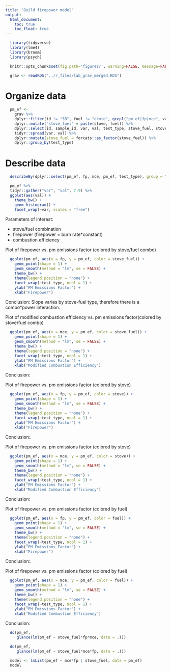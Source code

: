 ```yaml
---
title: "Build firepower model"
output:
  html_document:
    toc: true
    toc_float: true
---
```


```r
  library(tidyverse)
  library(lme4)
  library(broom)
  library(psych)
```

```r
  knitr::opts_chunk$set(fig.path='figures/', warning=FALSE, message=FALSE, cache=FALSE)
```

```r
  grav <- readRDS("../r_files/lab_grav_merged.RDS")
```

# Organize data

```r
  pm_ef <-
    grav %>%
    dplyr::filter(id != "3B", fuel != "okote", grepl("pm_ef|fp|mce", var)) %>%
    dplyr::mutate("stove_fuel" = paste(stove, fuel)) %>%
    dplyr::select(id, sample_id, var, val, test_type, stove_fuel, stove, fuel) %>%
    tidyr::spread(var, val) %>%
    dplyr::mutate(stove_fuel = forcats::as_factor(stove_fuel)) %>%
    dplyr::group_by(test_type)
```

# Describe data

```r
  describeBy(dplyr::select(pm_ef, fp, mce, pm_ef, test_type), group = "test_type")
```

```r
  pm_ef %>%
  tidyr::gather("var", "val", 7:9) %>%
  ggplot(aes(val)) +
    theme_bw() +
    geom_histogram() +
    facet_wrap(~var, scales = "free")
```

Parameters of interest:

* stove/fuel combination
* firepower (firepower = burn rate*constant)
* combustion efficiency

Plot of firepower vs. pm emissions factor (colored by stove/fuel combo)

```r
  ggplot(pm_ef, aes(x = fp, y = pm_ef, color = stove_fuel)) +
    geom_point(shape = 1) +
    geom_smooth(method = "lm", se = FALSE) +
    theme_bw() +
    theme(legend.position = "none") +
    facet_wrap(~test_type, ncol = 1) +
    ylab("PM Emissions Factor") +
    xlab("Firepower")
```

Conclusion: Slope varies by stove-fuel type, therefore there is a combo*power interaction.

Plot of modified combustion efficiency vs. pm emissions factor(colored by stove/fuel combo)

```r
  ggplot(pm_ef, aes(x = mce, y = pm_ef, color = stove_fuel)) +
    geom_point(shape = 1) +
    geom_smooth(method = "lm", se = FALSE) +
    theme_bw() +
    theme(legend.position = "none") +
    facet_wrap(~test_type, ncol = 1) +
    ylab("PM Emissions Factor") +
    xlab("Modified Combustion Efficiency")
```

Conclusion:

Plot of firepower vs. pm emissions factor (colored by stove)

```r
  ggplot(pm_ef, aes(x = fp, y = pm_ef, color = stove)) +
    geom_point(shape = 1) +
    geom_smooth(method = "lm", se = FALSE) +
    theme_bw() +
    theme(legend.position = "none") +
    facet_wrap(~test_type, ncol = 1) +
    ylab("PM Emissions Factor") +
    xlab("Firepower")
```

Conclusion:.

Plot of firepower vs. pm emissions factor (colored by stove)

```r
  ggplot(pm_ef, aes(x = mce, y = pm_ef, color = stove)) +
    geom_point(shape = 1) +
    geom_smooth(method = "lm", se = FALSE) +
    theme_bw() +
    theme(legend.position = "none") +
    facet_wrap(~test_type, ncol = 1) +
    ylab("PM Emissions Factor") +
    xlab("Modified Combustion Efficiency")
```

Conclusion:

Plot of firepower vs. pm emissions factor (colored by fuel)

```r
  ggplot(pm_ef, aes(x = fp, y = pm_ef, color = fuel)) +
    geom_point(shape = 1) +
    geom_smooth(method = "lm", se = FALSE) +
    theme_bw() +
    theme(legend.position = "none") +
    facet_wrap(~test_type, ncol = 1) +
    ylab("PM Emissions Factor") +
    xlab("Firepower")
```

Conclusion:.

Plot of firepower vs. pm emissions factor (colored by fuel)

```r
  ggplot(pm_ef, aes(x = mce, y = pm_ef, color = fuel)) +
    geom_point(shape = 1) +
    geom_smooth(method = "lm", se = FALSE) +
    theme_bw() +
    theme(legend.position = "none") +
    facet_wrap(~test_type, ncol = 1) +
    ylab("PM Emissions Factor") +
    xlab("Modified Combustion Efficiency")
```

Conclusion:

```r
  do(pm_ef, 
     glance(lm(pm_ef ~ stove_fuel*fp*mce, data = .)))
```

```r
  do(pm_ef, 
     glance(lm(pm_ef ~ stove_fuel*mce*fp, data = .)))
```

```r
  model <- lmList(pm_ef ~ mce*fp | stove_fuel, data = pm_ef)
  model
```

